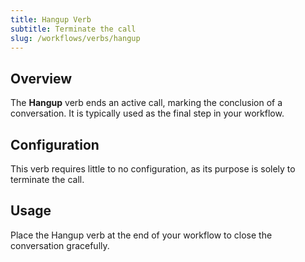 ```yaml
---
title: Hangup Verb
subtitle: Terminate the call
slug: /workflows/verbs/hangup
---
```


## Overview

The **Hangup** verb ends an active call, marking the conclusion of a conversation. It is typically used as the final step in your workflow.

## Configuration

This verb requires little to no configuration, as its purpose is solely to terminate the call.

## Usage

Place the Hangup verb at the end of your workflow to close the conversation gracefully. 